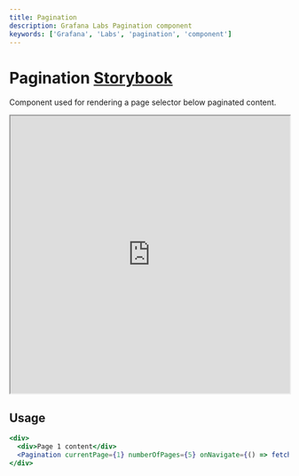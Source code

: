```yaml
---
title: Pagination
description: Grafana Labs Pagination component
keywords: ['Grafana', 'Labs', 'pagination', 'component']
---
```



# Pagination <Badge text='draft' color='orange'></Badge> <a href='https://developers.grafana.com/ui/latest/index.html?path=/story/buttons-pagination--with-pages' target='_blank' className='header-links'>Storybook <Icon name="external-link-alt"/> </a>

Component used for rendering a page selector below paginated content.

<iframe
  src="https://developers.grafana.com/ui/latest/index.html?path=/story/buttons-pagination--with-pages&full=1&shortcuts=false&singleStory=true"
  width="100%"
  height="500px"
></iframe>

## Usage

```jsx
<div>
  <div>Page 1 content</div>
  <Pagination currentPage={1} numberOfPages={5} onNavigate={() => fetchPage(2)} />
</div>
```
